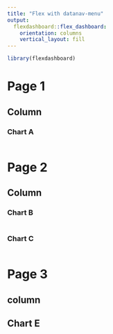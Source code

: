 ---
title: "Flex with datanav-menu"
output: 
  flexdashboard::flex_dashboard:
    orientation: columns
    vertical_layout: fill
---

```{r setup, include=FALSE}
library(flexdashboard)
```

Page 1 {data-navmenu='First graph'}
==========================================


Column {data-width=650}
-----------------------------------------------------------------------

### Chart A

```{r}

```

Page 2 {data-navmenu='First graph'}
============================================


Column {.tabset}
-----------------------------------------------------------------------

### Chart B

```{r}

```

### Chart C

```{r}

```


Page 3 
===================================================

column
---------------------------------------------------

## Chart E
```{r}

```


